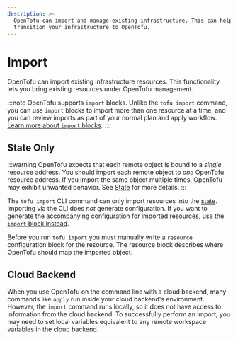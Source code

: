 ```yaml
---
description: >-
  OpenTofu can import and manage existing infrastructure. This can help you
  transition your infrastructure to OpenTofu.
---
```


# Import

OpenTofu can import existing infrastructure resources. This functionality lets you bring existing resources under OpenTofu management.

:::note
OpenTofu supports `import` blocks. Unlike the `tofu import` command, you can use `import` blocks to import more than one resource at a time, and you can review imports as part of your normal plan and apply workflow. [Learn more about `import` blocks](../../language/import/index.mdx).
:::

## State Only

:::warning
OpenTofu expects that each remote object is bound to a _single_ resource address. You should import each remote object to _one_ OpenTofu resource address. If you import the same object multiple times, OpenTofu may exhibit unwanted behavior. See [State](../../language/state/index.mdx) for more details.
:::

The `tofu import` CLI command can only import resources into the [state](../../language/state/index.mdx). Importing via the CLI does _not_ generate configuration. If you want to generate the accompanying configuration for imported resources, [use the `import` block instead](../../language/import/index.mdx).

Before you run `tofu import` you must manually write a `resource` configuration block for the resource. The resource block describes where OpenTofu should map the imported object.

## Cloud Backend

When you use OpenTofu on the command line with a cloud backend, many commands like `apply` run inside your cloud backend's environment. However, the `import` command runs locally, so it does not have access to information from the cloud backend. To successfully perform an import, you may need to set local variables equivalent to any remote workspace variables in the cloud backend.
